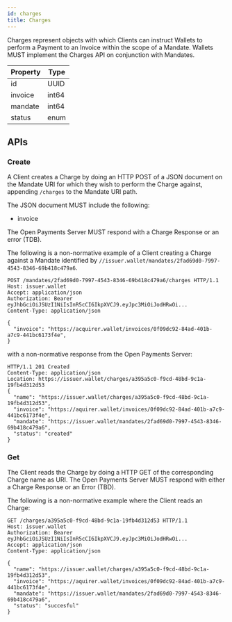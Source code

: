 ```yaml
---
id: charges
title: Charges
---
```


Charges represent objects with which Clients can instruct Wallets to perform a Payment to an Invoice within the scope
of a Mandate. Wallets MUST implement the Charges API on conjunction with Mandates.

| Property    | Type           |
|-------------|----------------|
| id          | UUID           |
| invoice     | int64          |
| mandate     | int64          |
| status      | enum           |

## APIs

### Create

A Client creates a Charge by doing an HTTP POST of a JSON document
on the Mandate URI for which they wish to perform the Charge against, appending `/charges` to the Mandate URI path.

The JSON document MUST include the following:

* invoice

The Open Payments Server MUST respond with a Charge Response or an error (TDB).

The following is a non-normative example of a Client creating a Charge against a Mandate identified by `//issuer.wallet/mandates/2fad69d0-7997-4543-8346-69b418c479a6`.

```http
POST /mandates/2fad69d0-7997-4543-8346-69b418c479a6/charges HTTP/1.1
Host: issuer.wallet
Accept: application/json
Authorization: Bearer eyJhbGciOiJSUzI1NiIsInR5cCI6IkpXVCJ9.eyJpc3MiOiJodHRwOi...
Content-Type: application/json

{
  "invoice": "https://acquirer.wallet/invoices/0f09dc92-84ad-401b-a7c9-441bc6173f4e",
}
```

with a non-normative response from the Open Payments Server:

```http
HTTP/1.1 201 Created
Content-Type: application/json
Location: https://issuer.wallet/charges/a395a5c0-f9cd-48bd-9c1a-19fb4d312d53
{
  "name": "https://issuer.wallet/charges/a395a5c0-f9cd-48bd-9c1a-19fb4d312d53",
  "invoice": "https://aquirer.wallet/invoices/0f09dc92-84ad-401b-a7c9-441bc6173f4e",
  "mandate": "https://issuer.wallet/mandates/2fad69d0-7997-4543-8346-69b418c479a6",
  "status": "created"
}
```

### Get

The Client reads the Charge by doing a HTTP GET of the corresponding Charge name as URI. The Open Payments Server
MUST respond with either a Charge Response or an Error (TBD).

The following is a non-normative example where the Client reads an Charge:

```http
GET /charges/a395a5c0-f9cd-48bd-9c1a-19fb4d312d53 HTTP/1.1
Host: issuer.wallet
Authorization: Bearer eyJhbGciOiJSUzI1NiIsInR5cCI6IkpXVCJ9.eyJpc3MiOiJodHRwOi...
Accept: application/json
Content-Type: application/json

{
  "name": "https://issuer.wallet/charges/a395a5c0-f9cd-48bd-9c1a-19fb4d312d53",
  "invoice": "https://aquirer.wallet/invoices/0f09dc92-84ad-401b-a7c9-441bc6173f4e",
  "mandate": "https://issuer.wallet/mandates/2fad69d0-7997-4543-8346-69b418c479a6",
  "status": "succesful"
}
```


